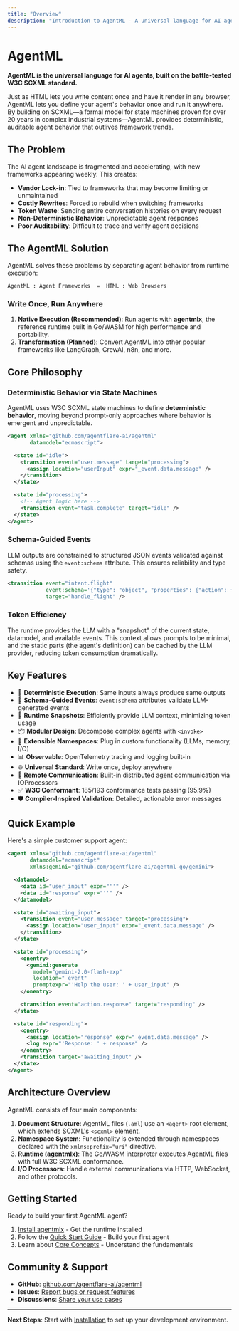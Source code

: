 ```yaml
---
title: "Overview"
description: "Introduction to AgentML - A universal language for AI agents built on W3C SCXML"
---
```


# AgentML

**AgentML is the universal language for AI agents, built on the battle-tested W3C SCXML standard.**

Just as HTML lets you write content once and have it render in any browser, AgentML lets you define your agent's behavior once and run it anywhere. By building on SCXML—a formal model for state machines proven for over 20 years in complex industrial systems—AgentML provides deterministic, auditable agent behavior that outlives framework trends.

## The Problem

The AI agent landscape is fragmented and accelerating, with new frameworks appearing weekly. This creates:

- **Vendor Lock-in**: Tied to frameworks that may become limiting or unmaintained
- **Costly Rewrites**: Forced to rebuild when switching frameworks
- **Token Waste**: Sending entire conversation histories on every request
- **Non-Deterministic Behavior**: Unpredictable agent responses
- **Poor Auditability**: Difficult to trace and verify agent decisions

## The AgentML Solution

AgentML solves these problems by separating agent behavior from runtime execution:

```
AgentML : Agent Frameworks  =  HTML : Web Browsers
```

### Write Once, Run Anywhere

1. **Native Execution (Recommended)**: Run agents with **agentmlx**, the reference runtime built in Go/WASM for high performance and portability.
2. **Transformation (Planned)**: Convert AgentML into other popular frameworks like LangGraph, CrewAI, n8n, and more.

## Core Philosophy

### Deterministic Behavior via State Machines

AgentML uses W3C SCXML state machines to define **deterministic behavior**, moving beyond prompt-only approaches where behavior is emergent and unpredictable.

```xml
<agent xmlns="github.com/agentflare-ai/agentml"
       datamodel="ecmascript">

  <state id="idle">
    <transition event="user.message" target="processing">
      <assign location="userInput" expr="_event.data.message" />
    </transition>
  </state>

  <state id="processing">
    <!-- Agent logic here -->
    <transition event="task.complete" target="idle" />
  </state>
</agent>
```

### Schema-Guided Events

LLM outputs are constrained to structured JSON events validated against schemas using the `event:schema` attribute. This ensures reliability and type safety.

```xml
<transition event="intent.flight"
            event:schema='{"type": "object", "properties": {"action": {"type": "string", "enum": ["search", "book", "cancel"]}}}'
            target="handle_flight" />
```

### Token Efficiency

The runtime provides the LLM with a "snapshot" of the current state, datamodel, and available events. This context allows prompts to be minimal, and the static parts (the agent's definition) can be cached by the LLM provider, reducing token consumption dramatically.

## Key Features

- 🎯 **Deterministic Execution**: Same inputs always produce same outputs
- 📝 **Schema-Guided Events**: `event:schema` attributes validate LLM-generated events
- 🔄 **Runtime Snapshots**: Efficiently provide LLM context, minimizing token usage
- 📦 **Modular Design**: Decompose complex agents with `<invoke>`
- 🔌 **Extensible Namespaces**: Plug in custom functionality (LLMs, memory, I/O)
- 📊 **Observable**: OpenTelemetry tracing and logging built-in
- 🌐 **Universal Standard**: Write once, deploy anywhere
- 🔗 **Remote Communication**: Built-in distributed agent communication via IOProcessors
- ✅ **W3C Conformant**: 185/193 conformance tests passing (95.9%)
- 🛡️ **Compiler-Inspired Validation**: Detailed, actionable error messages

## Quick Example

Here's a simple customer support agent:

```xml
<agent xmlns="github.com/agentflare-ai/agentml"
       datamodel="ecmascript"
       xmlns:gemini="github.com/agentflare-ai/agentml-go/gemini">

  <datamodel>
    <data id="user_input" expr="''" />
    <data id="response" expr="''" />
  </datamodel>

  <state id="awaiting_input">
    <transition event="user.message" target="processing">
      <assign location="user_input" expr="_event.data.message" />
    </transition>
  </state>

  <state id="processing">
    <onentry>
      <gemini:generate
        model="gemini-2.0-flash-exp"
        location="_event"
        promptexpr="'Help the user: ' + user_input" />
    </onentry>

    <transition event="action.response" target="responding" />
  </state>

  <state id="responding">
    <onentry>
      <assign location="response" expr="_event.data.message" />
      <log expr="'Response: ' + response" />
    </onentry>
    <transition target="awaiting_input" />
  </state>
</agent>
```

## Architecture Overview

AgentML consists of four main components:

1. **Document Structure**: AgentML files (`.aml`) use an `<agent>` root element, which extends SCXML's `<scxml>` element.
2. **Namespace System**: Functionality is extended through namespaces declared with the `xmlns:prefix="uri"` directive.
3. **Runtime (agentmlx)**: The Go/WASM interpreter executes AgentML files with full W3C SCXML conformance.
4. **I/O Processors**: Handle external communications via HTTP, WebSocket, and other protocols.

## Getting Started

Ready to build your first AgentML agent?

1. [Install agentmlx](/installation) - Get the runtime installed
2. Follow the [Quick Start Guide](/quick-start) - Build your first agent
3. Learn about [Core Concepts](/concepts/event-driven-llm) - Understand the fundamentals

## Community & Support

- **GitHub**: [github.com/agentflare-ai/agentml](https://github.com/agentflare-ai/agentml)
- **Issues**: [Report bugs or request features](https://github.com/agentflare-ai/agentml/issues)
- **Discussions**: [Share your use cases](https://github.com/agentflare-ai/agentml/discussions)

---

**Next Steps**: Start with [Installation](/installation) to set up your development environment.
